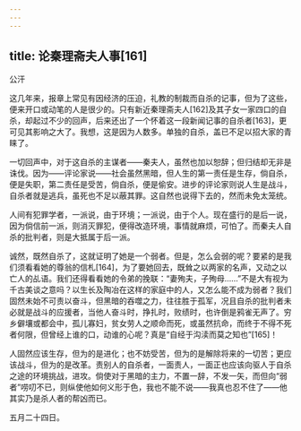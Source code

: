 ```yaml
---
---
---
```

title: 论秦理斋夫人事[161]
---




公汗

这几年来，报章上常见有因经济的压迫，礼教的制裁而自杀的记事，但为了这些，便来开口或动笔的人是很少的。只有新近秦理斋夫人[162]及其子女一家四口的自杀，却起过不少的回声，后来还出了一个怀着这一段新闻记事的自杀者[163]，更可见其影响之大了。我想，这是因为人数多。单独的自杀，盖已不足以招大家的青睐了。

一切回声中，对于这自杀的主谋者——秦夫人，虽然也加以恕辞；但归结却无非是诛伐。因为——评论家说——社会虽然黑暗，但人生的第一责任是生存，倘自杀，便是失职，第二责任是受苦，倘自杀，便是偷安。进步的评论家则说人生是战斗，自杀者就是逃兵，虽死也不足以蔽其罪。这自然也说得下去的，然而未免太笼统。

人间有犯罪学者，一派说，由于环境；一派说，由于个人。现在盛行的是后一说，因为倘信前一派，则消灭罪犯，便得改造环境，事情就麻烦，可怕了。而秦夫人自杀的批判者，则是大抵属于后一派。

诚然，既然自杀了，这就证明了她是一个弱者。但是，怎么会弱的呢？要紧的是我们须看看她的尊翁的信札[164]，为了要她回去，既耸之以两家的名声，又动之以亡人的乩语。我们还得看看她的令弟的挽联：“妻殉夫，子殉母……”不是大有视为千古美谈之意吗？以生长及陶冶在这样的家庭中的人，又怎么能不成为弱者？我们固然未始不可责以奋斗，但黑暗的吞噬之力，往往胜于孤军，况且自杀的批判者未必就是战斗的应援者，当他人奋斗时，挣扎时，败绩时，也许倒是鸦雀无声了。穷乡僻壤或都会中，孤儿寡妇，贫女劳人之顺命而死，或虽然抗命，而终于不得不死者何限，但曾经上谁的口，动谁的心呢？真是“自经于沟渎而莫之知也”[165]！

人固然应该生存，但为的是进化；也不妨受苦，但为的是解除将来的一切苦；更应该战斗，但为的是改革。责别人的自杀者，一面责人，一面正也应该向驱人于自杀之途的环境挑战，进攻。倘使对于黑暗的主力，不置一辞，不发一矢，而但向“弱者”唠叨不已，则纵使他如何义形于色，我也不能不说——我真也忍不住了——他其实乃是杀人者的帮凶而已。

五月二十四日。